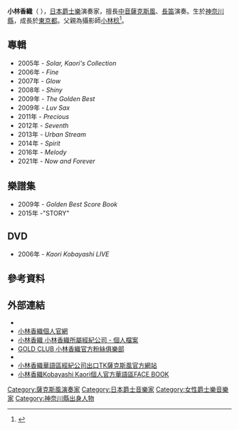 {{Infobox Musician
| Name                 = 小林香織
| Img                  =
| Img_capt             =
| Background           = non_vocal_instrumentalist
| Born                 ={{JPN}}[[神奈川縣|神奈川縣]]<br />{{birth date and age|1981|10|20}}
| country              ={{JPN}}
| Occupation           =[[演奏家|演奏家]]
| Instrument           =[[薩克斯風|中音薩克斯風]]、[[長笛|長笛]]
| Genre                =[[爵士樂|爵士樂]]
| Years_active         =2005年–至今
| Label                =[[Victor_Entertainment|Victor Entertainment]]
| Associated_acts      = 
| URL                  = http://kaorikobayashi.com/ kaorikobayashi.com
}}
{{japanese|japanese=小林 香織|kana=こばやし かおり|romaji=Kobayashi Kaori}}

'''小林香織'''（{{bd|1981年|10月20日||}} ），[[日本|日本]][[爵士樂|爵士樂]]演奏家，擅長[[薩克斯風|中音薩克斯風]]、[[長笛|長笛]]演奏。生於[[神奈川縣|神奈川縣]]，成長於[[東京都|東京都]]。父親為攝影師[[小林稔|小林稔]]<ref>{{cite web|author=小林稔|title=SEVENth、リリース！|url=http://mk.motoring.jp/archives/51310990.html|publisher=mk.motoring.jp|accessdate=2012-03-31|language=ja|date=2012-02-02|archive-date=2016-03-04|archive-url=https://web.archive.org/web/20160304205301/http://mk.motoring.jp/archives/51310990.html|dead-url=no}}</ref>。

== 專輯 ==
* 2005年 - ''Solar, Kaori's Collection''
* 2006年 - ''Fine''
* 2007年 - ''Glow''
* 2008年 - ''Shiny''
* 2009年 - ''The Golden Best''
* 2009年 - ''Luv Sax''
* 2011年 - ''Precious''
* 2012年 - ''Seventh''
* 2013年 - ''Urban Stream''
* 2014年 - ''Spirit''
* 2016年 - ''Melody''
* 2021年 - ''Now and Forever''

== 樂譜集 ==
* 2009年 - ''Golden Best Score Book''
* 2015年 -"STORY"

== DVD ==
* 2006年 - ''Kaori Kobayashi LIVE''

== 參考資料 ==
{{reflist}}

== 外部連結 ==
*<big>'''{{JPN}}'''</big>
* [http://kaorikobayashi.com/ 小林香織個人官網] {{Wayback|url=http://kaorikobayashi.com/ |date=20190331105112 }}{{ja}}
* [http://genplanning.co.jp/artist/ 小林香織 小林香織所屬經紀公司 - 個人檔案] {{Wayback|url=http://genplanning.co.jp/artist/ |date=20140605113855 }}{{ja}}
* [https://web.archive.org/web/20120920002814/http://kaorigold.com/ GOLD CLUB 小林香織官方粉絲俱樂部]{{ja}}
*<big>'''{{TWN}}'''</big>
*[http://www.tksaxophone.com.tw/ 小林香織華語區經紀公司出口TK薩克斯風官方網站] {{Wayback|url=http://www.tksaxophone.com.tw/ |date=20210116135146 }}
*[https://www.facebook.com/tk.kaorikobayashi  小林香織Kobayashi Kaori個人官方華語區FACE BOOK]




{{DEFAULTSORT:Kobayashi Kaori}}
[[Category:薩克斯風演奏家|Category:薩克斯風演奏家]]
[[Category:日本爵士音樂家|Category:日本爵士音樂家]]
[[Category:女性爵士樂音樂家|Category:女性爵士樂音樂家]]
[[Category:神奈川縣出身人物|Category:神奈川縣出身人物]]